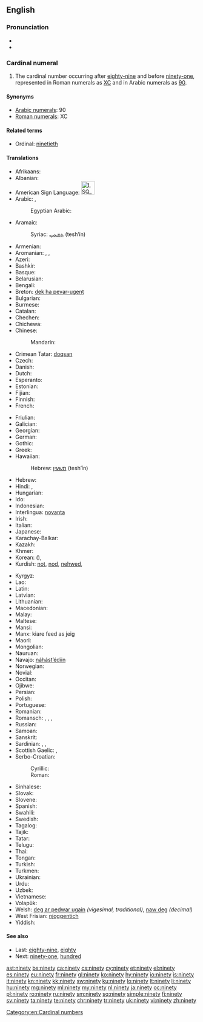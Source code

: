 ==English==

===Pronunciation===
* {{IPA|/ˈnaɪn.ti/|/ˈnaɪn.di/}}
* {{audio|en-us-ninety.ogg|Audio (US)}}

===Cardinal numeral===
{{head|en|numeral}}

# The cardinal number occurring after [[eighty-nine]] and before [[ninety-one]], represented in Roman numerals as [[XC]] and in Arabic numerals as [[90]].

====Synonyms====
* [[w:Arabic numerals|Arabic numerals]]: 90
* [[w:Roman numerals|Roman numerals]]: XC

====Related terms====
* Ordinal: [[ninetieth]]

====Translations====
{{trans-top|90}}
* Afrikaans: {{t-|af|negentig}}
* Albanian: {{t-|sq|nëntëdhjetë}}
* American Sign Language: [[Image:LSQ 90.jpg|35px]]
* Arabic: {{t-|ar|تِسْعِينَ|tr=tisʿīn|sc=Arab}}, {{qualifier|only nominative, formal}} {{t-|ar|تِسْعُونَ|tr=tisʿūn|sc=Arab}}
*: Egyptian Arabic: {{tø|arz|تسعين||tr=tisʿīn|sc=Arab}}
* Aramaic:
*: Syriac: [[ܬܫܥܝܢ]] (tesh‘īn) {{c}}
* Armenian: {{t-|hy|իննսուն|tr=innsun}}
* Aromanian: {{t-|rup|noauãdzãts}}, {{t-|rup|noauãdzãtsi}}, {{t-|rup|noauãdzãtsã}}
* Azeri: {{t+|az|doxsan}}
* Bashkir: {{tø|ba|туҡһан|sc=Cyrl}}
* Basque: {{t+|eu|laurogeita hamar}}
* Belarusian: {{t-|be|дзевяноста|tr=dzevjanósta|sc=Cyrl}}
* Bengali: {{t-|bn|নব্বই|tr=nôbbôi|sc=Beng}}
* Breton: [[dek ha pevar-ugent]]
* Bulgarian: {{t-|bg|деветдесет|tr=devetdeset|sc=Cyrl}}
* Burmese: {{t-|my|ကိုးဆယ်|tr=ko:zè|sc=Mymr}}
* Catalan: {{t+|ca|noranta}}
* Chechen: {{tø|ce|дезткъе итт|tr=deztghe itt}}
* Chichewa: {{tø|ny|makumi asanu ndianayi}}
* Chinese:
*: Mandarin: {{t|cmn|九十|tr=jiǔshí|sc=Hani}}
* Crimean Tatar: [[doqsan]]
* Czech: {{t+|cs|devadesát}}
* Danish: {{t+|da|halvfems}}
* Dutch: {{t+|nl|negentig|f}}
* Esperanto: {{t-|eo|naŭdek}}
* Estonian: {{t-|et|üheksakümmend}}
* Fijian: {{t-|fj|ciwa saga vulu}}
* Finnish: {{t+|fi|yhdeksänkymmentä}}
* French:
*: {{qualifier|France|Quebec}} {{t+|fr|quatre-vingt-dix}}
*: {{qualifier|Belgium|Luxembourg|Switzerland}} {{t+|fr|nonante}}
* Friulian: {{tø|fur|nonante}}
* Galician: {{t+|gl|noventa}}
* Georgian: {{t-|ka|ოთხმოცდაათი|tr=ot’xmotsdaat’i|sc=Geor}}
* German: {{t+|de|neunzig|f}}
* Gothic: {{tø|got|𐌽𐌹𐌿𐌽𐍄𐌰𐌹𐌷𐌿𐌽|tr=niuntaihun|sc=Goth}}
* Greek: {{t+|el|ενενήντα|tr=enenínda|sc=Grek}}
* Hawaiian: {{tø|haw|kanaiwa}}
*: Hebrew: [[תשעין]] (tesh‘īn) {{c}}
* Hebrew: {{t-|he|תִּשְׁעִים|m|f|tr=tish'ím}}
* Hindi: {{t+|hi|नब्बे|tr=nabbe}},  {{t-|hi|नव्वे|tr=navve}}
* Hungarian: {{t+|hu|kilencven}}
* Ido: {{t+|io|nonadek}}
* Indonesian: {{t-|id|sembilan puluh}}
* Interlingua: [[novanta]]
* Irish: {{t+|ga|nócha}}
* Italian: {{t+|it|novanta}}
* Japanese: {{t+|ja|九十|tr=きゅうじゅう, kyūjū, くじゅう, kujū|sc=Jpan}}
* Karachay-Balkar: {{tø|krc|токъсан|tr=toqsan|sc=Cyrl}}
* Kazakh: {{t|kk|тоқсан|tr=toqsan|sc=Cyrl}}
* Khmer: {{t+|km|កៅសិប|tr=kaw səp|sc=Khmr}}
* Korean: {{t+|ko|구십|tr=gusip|sc=Kore}} ({{t+|ko|九十|sc=Kore}}), {{t+|ko|아흔|tr=aheun|sc=Kore}}
* Kurdish: [[not]], [[nod]], [[nehwed]], {{t|ku|sc=ku-Arab|نه‌وه‌ت}}
{{trans-mid}}
* Kyrgyz: {{t-|ky|токсон|tr=tokson|sc=Cyrl}}
* Lao: {{t-|lo|ເກົ້າສິບ|tr=kâu síp|sc=Laoo}}
* Latin: {{t-|la|nonaginta}}
* Latvian: {{t+|lv|deviņdesmit}}
* Lithuanian: {{t+|lt|devyniasdešimt}}
* Macedonian: {{t-|mk|деведесет|tr=devédeset}}
* Malay: {{t-|ms|sembilan puluh}}
* Maltese: {{t-|mt|disgħin}}
* Mansi: {{tø|mns|онтэлсат|tr=ontəlsat}}
* Manx: kiare feed as jeig
* Maori: {{t+|mi|iwa tekau}}
* Mongolian: {{t-|mn|ер|tr=yer|sc=Cyrl}}
* Nauruan: {{t-|na|aduma}}
* Navajo: [[náhástʼédiin]]
* Norwegian: {{t+|no|nitti}}
* Novial: {{tø|nov|ninanti}}
* Occitan: {{t+|oc|nonanta}}
* Ojibwe: {{tø|oj|zhaangasimidana}}
* Persian: {{t-|fa|نَوَد|tr=navad}}
* Polish: {{t+|pl|dziewięćdziesiąt}}
* Portuguese: {{t+|pt|noventa}}
* Romanian: {{t-|ro|nouăzeci}}
* Romansch: {{t-|rm|novanta}}, {{t-|rm|navonta}}, {{t-|rm|novànta}}, {{t-|rm|nonaunta}}
* Russian: {{t+|ru|девяносто|tr=devjanósto}}
* Samoan: {{t-|sm|ivagafulu}}
* Sanskrit: {{t-|sa|नवति|tr=navatí}}
* Sardinian: {{t-|sc|nobanta}}, {{t-|sc|nonanta}}, {{t-|sc|noranta}}
* Scottish Gaelic: {{qualifier|old system}} {{t-|gd|ceithir}} {{t-|gd|fichead}} {{t-|gd|'s}} {{t-|gd|a}} {{t-|gd|deich}}, {{qualifier|new system}} {{t-|gd|naochad}}
* Serbo-Croatian:
*: Cyrillic: {{t-|sh|деведесет}}
*: Roman: {{t-|sh|деведесет}}
* Sinhalese: {{t-|si|අනූව|tr=anoova|sc=Sinh}}
* Slovak: {{t-|sk|devätdesiat}}
* Slovene: {{t+|sl|devetdeset}}
* Spanish: {{t+|es|noventa}}
* Swahili: {{t+|sw|tisini}}
* Swedish: {{t+|sv|nittio}}
* Tagalog: {{t-|tl|siyamnapu}}
* Tajik: {{t-|tg|навад|tr=navad|sc=Cyrl}}
* Tatar: {{t+|tt|туксан|tr=tuksan|sc=Cyrl}}
* Telugu: {{t-|te|తొంభై|tr=tombhay}}
* Thai: {{t-|th|เก้าสิบ|tr=gâo sìp|sc=Thai}}
* Tongan: {{t-|to|hivangofulu}}
* Turkish: {{t+|tr|doksan}}
* Turkmen: {{t+|tk|togsan}}
* Ukrainian: {{t+|uk|дев'яносто|tr=devʹjanósto|sc=Cyrl}}
* Urdu: {{t-|ur|نوے|tr=navve}}
* Uzbek: {{t-|uz|to`qson}}
* Vietnamese: {{t-|vi|chín mươi}}
* Volapük: {{t+|vo|züldeg}}
* Welsh: [[deg ar pedwar ugain]] ''(vigesimal, traditional)'', [[naw deg]] ''(decimal)''
* West Frisian: [[njoggentich]]
* Yiddish: {{t-|yi|נײַנציק|tr=nanyntsik|sc=Hebr}}
{{trans-bottom}}

====See also====
* Last: [[eighty-nine]], [[eighty]]
* Next: [[ninety-one]], [[hundred]]

[[Category:en:Cardinal numbers]]

[[ast:ninety]]
[[bs:ninety]]
[[ca:ninety]]
[[cs:ninety]]
[[cy:ninety]]
[[et:ninety]]
[[el:ninety]]
[[es:ninety]]
[[eu:ninety]]
[[fr:ninety]]
[[gl:ninety]]
[[ko:ninety]]
[[hy:ninety]]
[[io:ninety]]
[[is:ninety]]
[[it:ninety]]
[[kn:ninety]]
[[kk:ninety]]
[[sw:ninety]]
[[ku:ninety]]
[[lo:ninety]]
[[lt:ninety]]
[[li:ninety]]
[[hu:ninety]]
[[mg:ninety]]
[[ml:ninety]]
[[my:ninety]]
[[nl:ninety]]
[[ja:ninety]]
[[oc:ninety]]
[[pl:ninety]]
[[ro:ninety]]
[[ru:ninety]]
[[sm:ninety]]
[[sq:ninety]]
[[simple:ninety]]
[[fi:ninety]]
[[sv:ninety]]
[[ta:ninety]]
[[te:ninety]]
[[chr:ninety]]
[[tr:ninety]]
[[uk:ninety]]
[[vi:ninety]]
[[zh:ninety]]